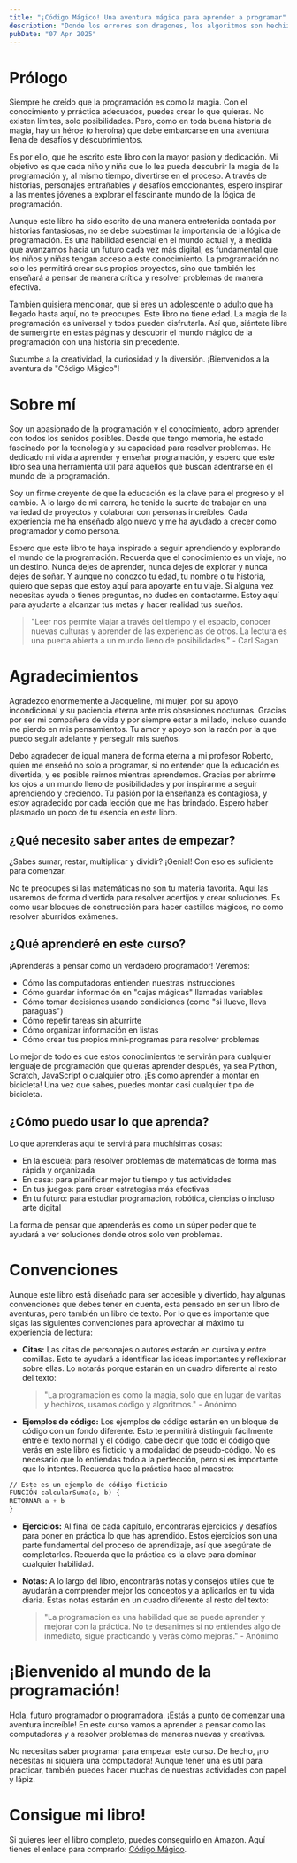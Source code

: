 ```yaml
---
title: "¡Código Mágico! Una aventura mágica para aprender a programar"
description: "Donde los errores son dragones, los algoritmos son hechizos y TÚ eres el héroe: Una guía entretenida a la lógica de programación."
pubDate: "07 Apr 2025"
---
```


# Prólogo

Siempre he creído que la programación es como la magia. Con el conocimiento y prráctica adecuados, puedes crear lo que quieras. No existen limites, solo posibilidades. Pero, como en toda buena historia de magia, hay un héroe (o heroína) que debe embarcarse en una aventura llena de desafíos y descubrimientos.

Es por ello, que he escrito este libro con la mayor pasión y dedicación. Mi objetivo es que cada niño y niña que lo lea pueda descubrir la magia de la programación y, al mismo tiempo, divertirse en el proceso. A través de historias, personajes entrañables y desafíos emocionantes, espero inspirar a las mentes jóvenes a explorar el fascinante mundo de la lógica de programación.

Aunque este libro ha sido escrito de una manera entretenida contada por historias fantasiosas, no se debe subestimar la importancia de la lógica de programación. Es una habilidad esencial en el mundo actual y, a medida que avanzamos hacia un futuro cada vez más digital, es fundamental que los niños y niñas tengan acceso a este conocimiento. La programación no solo les permitirá crear sus propios proyectos, sino que también les enseñará a pensar de manera crítica y resolver problemas de manera efectiva.

También quisiera mencionar, que si eres un adolescente o adulto que ha llegado hasta aquí, no te preocupes. Este libro no tiene edad. La magia de la programación es universal y todos pueden disfrutarla. Así que, siéntete libre de sumergirte en estas páginas y descubrir el mundo mágico de la programación con una historia sin precedente.

Sucumbe a la creatividad, la curiosidad y la diversión. ¡Bienvenidos a la aventura de "Código Mágico"!

# Sobre mí

Soy un apasionado de la programación y el conocimiento, adoro aprender con todos los senidos posibles. Desde que tengo memoria, he estado fascinado por la tecnología y su capacidad para resolver problemas. He dedicado mi vida a aprender y enseñar programación, y espero que este libro sea una herramienta útil para aquellos que buscan adentrarse en el mundo de la programación.

Soy un firme creyente de que la educación es la clave para el progreso y el cambio. A lo largo de mi carrera, he tenido la suerte de trabajar en una variedad de proyectos y colaborar con personas increíbles. Cada experiencia me ha enseñado algo nuevo y me ha ayudado a crecer como programador y como persona.

Espero que este libro te haya inspirado a seguir aprendiendo y explorando el mundo de la programación. Recuerda que el conocimiento es un viaje, no un destino. Nunca dejes de aprender, nunca dejes de explorar y nunca dejes de soñar. Y aunque no conozco tu edad, tu nombre o tu historia, quiero que sepas que estoy aquí para apoyarte en tu viaje. Si alguna vez necesitas ayuda o tienes preguntas, no dudes en contactarme. Estoy aquí para ayudarte a alcanzar tus metas y hacer realidad tus sueños.

> "Leer nos permite viajar a través del tiempo y el espacio, conocer nuevas culturas y aprender de las experiencias de otros. La lectura es una puerta abierta a un mundo lleno de posibilidades." - Carl Sagan

# Agradecimientos

Agradezco enormemente a Jacqueline, mi mujer, por su apoyo incondicional y su paciencia eterna ante mis obsesiones nocturnas. Gracias por ser mi compañera de vida y por siempre estar a mi lado, incluso cuando me pierdo en mis pensamientos. Tu amor y apoyo son la razón por la que puedo seguir adelante y perseguir mis sueños.

Debo agradecer de igual manera de forma eterna a mi profesor Roberto, quien me enseñó no solo a programar, si no entender que la educación es divertida, y es posible reirnos mientras aprendemos. Gracias por abrirme los ojos a un mundo lleno de posibilidades y por inspirarme a seguir aprendiendo y creciendo. Tu pasión por la enseñanza es contagiosa, y estoy agradecido por cada lección que me has brindado. Espero haber plasmado un poco de tu esencia en este libro.

## ¿Qué necesito saber antes de empezar?

¿Sabes sumar, restar, multiplicar y dividir? ¡Genial! Con eso es suficiente para comenzar.

No te preocupes si las matemáticas no son tu materia favorita. Aquí las usaremos de forma divertida para resolver acertijos y crear soluciones. Es como usar bloques de construcción para hacer castillos mágicos, no como resolver aburridos exámenes.

## ¿Qué aprenderé en este curso?

¡Aprenderás a pensar como un verdadero programador! Veremos:

- Cómo las computadoras entienden nuestras instrucciones
- Cómo guardar información en "cajas mágicas" llamadas variables
- Cómo tomar decisiones usando condiciones (como "si llueve, lleva paraguas")
- Cómo repetir tareas sin aburrirte
- Cómo organizar información en listas
- Cómo crear tus propios mini-programas para resolver problemas

Lo mejor de todo es que estos conocimientos te servirán para cualquier lenguaje de programación que quieras aprender después, ya sea Python, Scratch, JavaScript o cualquier otro. ¡Es como aprender a montar en bicicleta! Una vez que sabes, puedes montar casi cualquier tipo de bicicleta.

## ¿Cómo puedo usar lo que aprenda?

Lo que aprenderás aquí te servirá para muchísimas cosas:

- En la escuela: para resolver problemas de matemáticas de forma más rápida y organizada
- En casa: para planificar mejor tu tiempo y tus actividades
- En tus juegos: para crear estrategias más efectivas
- En tu futuro: para estudiar programación, robótica, ciencias o incluso arte digital

La forma de pensar que aprenderás es como un súper poder que te ayudará a ver soluciones donde otros solo ven problemas.

# Convenciones

Aunque este libro está diseñado para ser accesible y divertido, hay algunas convenciones que debes tener en cuenta, esta pensado en ser un libro de aventuras, pero también un libro de texto. Por lo que es importante que sigas las siguientes convenciones para aprovechar al máximo tu experiencia de lectura:

- **Citas:** Las citas de personajes o autores estarán en cursiva y entre comillas. Esto te ayudará a identificar las ideas importantes y reflexionar sobre ellas. Lo notarás porque estarán en un cuadro diferente al resto del texto:

  > "La programación es como la magia, solo que en lugar de varitas y hechizos, usamos código y algoritmos." - Anónimo

- **Ejemplos de código:** Los ejemplos de código estarán en un bloque de código con un fondo diferente. Esto te permitirá distinguir fácilmente entre el texto normal y el código, cabe decir que todo el código que verás en este libro es ficticio y a modalidad de pseudo-código. No es necesario que lo entiendas todo a la perfección, pero si es importante que lo intentes. Recuerda que la práctica hace al maestro:

```markdown
// Este es un ejemplo de código ficticio
FUNCIÓN calcularSuma(a, b) {
RETORNAR a + b
}
```

- **Ejercicios:** Al final de cada capítulo, encontrarás ejercicios y desafíos para poner en práctica lo que has aprendido. Estos ejercicios son una parte fundamental del proceso de aprendizaje, así que asegúrate de completarlos. Recuerda que la práctica es la clave para dominar cualquier habilidad.

- **Notas:** A lo largo del libro, encontrarás notas y consejos útiles que te ayudarán a comprender mejor los conceptos y a aplicarlos en tu vida diaria. Estas notas estarán en un cuadro diferente al resto del texto:

  > "La programación es una habilidad que se puede aprender y mejorar con la práctica. No te desanimes si no entiendes algo de inmediato, sigue practicando y verás cómo mejoras." - Anónimo

# ¡Bienvenido al mundo de la programación!

Hola, futuro programador o programadora. ¡Estás a punto de comenzar una aventura increíble! En este curso vamos a aprender a pensar como las computadoras y a resolver problemas de maneras nuevas y creativas.

No necesitas saber programar para empezar este curso. De hecho, ¡no necesitas ni siquiera una computadora! Aunque tener una es útil para practicar, también puedes hacer muchas de nuestras actividades con papel y lápiz.

# Consigue mi libro!

Si quieres leer el libro completo, puedes conseguirlo en Amazon. Aquí tienes el enlace para comprarlo: [Código Mágico](https://a.co/d/fRPGwz1).
